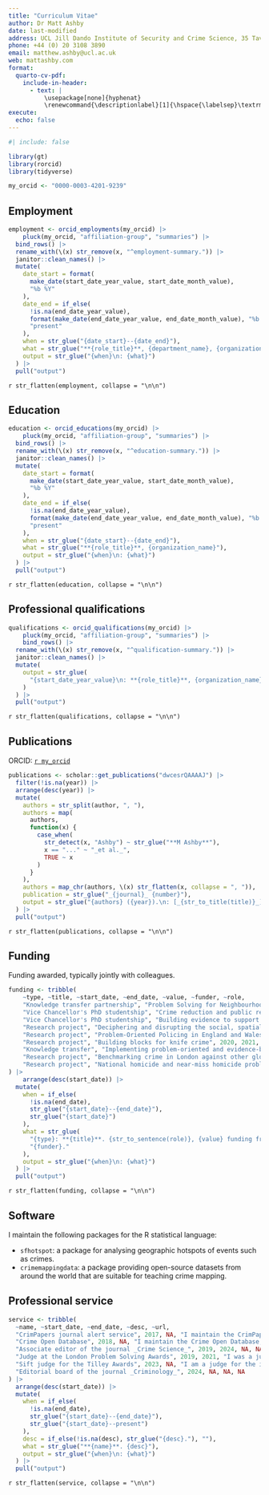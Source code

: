```yaml
---
title: "Curriculum Vitae"
author: Dr Matt Ashby
date: last-modified
address: UCL Jill Dando Institute of Security and Crime Science, 35 Tavistock Square, London WC1H 9EZ
phone: +44 (0) 20 3108 3890
email: matthew.ashby@ucl.ac.uk
web: mattashby.com
format: 
  quarto-cv-pdf: 
    include-in-header: 
      - text: |
          \usepackage[none]{hyphenat}
          \renewcommand{\descriptionlabel}[1]{\hspace{\labelsep}\textrm{#1}}
execute: 
  echo: false
---
```



```r
#| include: false

library(gt)
library(rorcid)
library(tidyverse)

my_orcid <- "0000-0003-4201-9239"
```



## Employment

```r
employment <- orcid_employments(my_orcid) |> 
	pluck(my_orcid, "affiliation-group", "summaries") |> 
  bind_rows() |> 
  rename_with(\(x) str_remove(x, "^employment-summary.")) |> 
  janitor::clean_names() |> 
  mutate(
    date_start = format(
      make_date(start_date_year_value, start_date_month_value), 
      "%b %Y"
    ),
    date_end = if_else(
      !is.na(end_date_year_value),
      format(make_date(end_date_year_value, end_date_month_value), "%b %Y"),
      "present"
    ),
    when = str_glue("{date_start}--{date_end}"),
    what = str_glue("**{role_title}**, {department_name}, {organization_name}"),
    output = str_glue("{when}\n: {what}")
  ) |> 
  pull("output")
```

`r str_flatten(employment, collapse = "\n\n")`



## Education

```r
education <- orcid_educations(my_orcid) |> 
	pluck(my_orcid, "affiliation-group", "summaries") |> 
  bind_rows() |> 
  rename_with(\(x) str_remove(x, "^education-summary.")) |> 
  janitor::clean_names() |> 
  mutate(
    date_start = format(
      make_date(start_date_year_value, start_date_month_value), 
      "%b %Y"
    ),
    date_end = if_else(
      !is.na(end_date_year_value),
      format(make_date(end_date_year_value, end_date_month_value), "%b %Y"),
      "present"
    ),
    when = str_glue("{date_start}--{date_end}"),
    what = str_glue("**{role_title}**, {organization_name}"),
    output = str_glue("{when}\n: {what}")
  ) |> 
  pull("output")
```

`r str_flatten(education, collapse = "\n\n")`



## Professional qualifications

```r
qualifications <- orcid_qualifications(my_orcid) |> 
	pluck(my_orcid, "affiliation-group", "summaries") |> 
	bind_rows() |> 
  rename_with(\(x) str_remove(x, "^qualification-summary.")) |> 
  janitor::clean_names() |> 
  mutate(
    output = str_glue(
      "{start_date_year_value}\n: **{role_title}**, {organization_name}"
    )
  ) |> 
  pull("output")
```

`r str_flatten(qualifications, collapse = "\n\n")`



## Publications

ORCID: [`r my_orcid`](https://orcid.org/`r my_orcid`)

```r
publications <- scholar::get_publications("dwcesrQAAAAJ") |> 
  filter(!is.na(year)) |> 
  arrange(desc(year)) |> 
  mutate(
    authors = str_split(author, ", "),
    authors = map(
      authors,
      function(x) {
        case_when(
          str_detect(x, "Ashby") ~ str_glue("**M Ashby**"), 
          x == "..." ~ "_et al._", 
          TRUE ~ x
        )
      }
    ),
    authors = map_chr(authors, \(x) str_flatten(x, collapse = ", ")),
    publication = str_glue("_{journal}_ {number}"),
    output = str_glue("{authors} ({year}).\n: [_{str_to_title(title)}_](https://scholar.google.com/citations?view_op=view_citation&hl=en&user=dwcesrQAAAAJ&citation_for_view=dwcesrQAAAAJ:{pubid}). {publication}.")
  ) |> 
  pull("output")
```

`r str_flatten(publications, collapse = "\n\n")`


## Funding

Funding awarded, typically jointly with colleagues.

```r
funding <- tribble(
	~type, ~title, ~start_date, ~end_date, ~value, ~funder, ~role,
	"Knowledge transfer partnership", "Problem Solving for Neighbourhood Policing", 2012, 2013, "£16,000", "Engineering and Physical Sciences Research Council", "co-investigator",
	"Vice Chancellor's PhD studentship", "Crime reduction and public reassurance in a diverse society", 2017, 2020, "£60,000", "Nottingham Trent University", "supervisor",
	"Vice Chancellor's PhD studentship", "Building evidence to support police initial response to incidents", 2018, 2021, "£60,000", "Nottingham Trent University", "supervisor",
	"Research project", "Deciphering and disrupting the social, spatial and temporal systems behind transnational human trafficking: a data-science approach", 2018, 2023, "£365,000", "Economic and Social Research Council", "co-investigator",
	"Research project", "Problem-Oriented Policing in England and Wales", 2019, 2020, "£246,000", "Police Transformation Fund", "co-investigator",
	"Research project", "Building blocks for knife crime", 2020, 2021, "£122,000", "College of Policing", "co-investigator",
	"Knowledge transfer", "Implementing problem-oriented and evidence-based responses for reducing violent crime in London", 2021, 2022, "£264,000", "Metropolitan Police Service", "co-investigator",
	"Research project", "Benchmarking crime in London against other global cities", 2022, NA, "£10,000", "Metropolitan Police Service", "Principal investigator",
	"Research project", "National homicide and near-miss homicide problem profile", 2023, 2024, "£63,000", "College of Policing", "Principal investigator"
) |> 
	arrange(desc(start_date)) |> 
  mutate(
    when = if_else(
      !is.na(end_date),
      str_glue("{start_date}--{end_date}"),
      str_glue("{start_date}")
    ),
    what = str_glue(
      "{type}: **{title}**. {str_to_sentence(role)}, {value} funding from the ",
      "{funder}."
    ),
    output = str_glue("{when}\n: {what}")
  ) |> 
  pull("output")
```

`r str_flatten(funding, collapse = "\n\n")`



## Software

I maintain the following packages for the R statistical language:

 * `sfhotspot`: a package for analysing geographic hotspots of events such as crimes.
 * `crimemappingdata`: a package providing open-source datasets from around the world that are suitable for teaching crime mapping.



## Professional service

```r
service <- tribble(
  ~name, ~start_date, ~end_date, ~desc, ~url,
  "CrimPapers journal alert service", 2017, NA, "I maintain the CrimPapers alert service for new articles in 100+ criminology and criminal justice journals", "https://lesscrime.info/crimpapers/",
  "Crime Open Database", 2018, NA, "I maintain the Crime Open Database, a dataset of harmonised open crime data for 18 large cities in the United States, as well as the associated `crimedata` R package", "http://osf.io/zyaqn/",
  "Associate editor of the journal _Crime Science_", 2019, 2024, NA, NA,
  "Judge at the London Problem Solving Awards", 2019, 2021, "I was a judge for the joint problem-solving awards run by the three main police forces in London", NA,
  "Sift judge for the Tilley Awards", 2023, NA, "I am a judge for the initial round of the Tilley Awards for problem solving run by UK police forces", NA,
  "Editorial board of the journal _Criminology_", 2024, NA, NA, NA
) |> 
  arrange(desc(start_date)) |> 
  mutate(
    when = if_else(
      !is.na(end_date),
      str_glue("{start_date}--{end_date}"),
      str_glue("{start_date}--present")
    ),
    desc = if_else(!is.na(desc), str_glue("{desc}."), ""),
    what = str_glue("**{name}**. {desc}"),
    output = str_glue("{when}\n: {what}")
  ) |> 
  pull("output")
```

`r str_flatten(service, collapse = "\n\n")`


